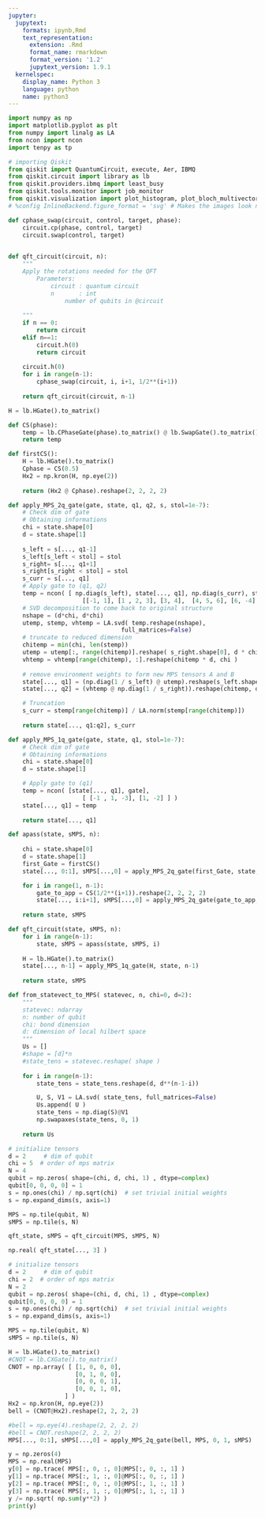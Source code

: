 ```yaml
---
jupyter:
  jupytext:
    formats: ipynb,Rmd
    text_representation:
      extension: .Rmd
      format_name: rmarkdown
      format_version: '1.2'
      jupytext_version: 1.9.1
  kernelspec:
    display_name: Python 3
    language: python
    name: python3
---
```


```python
import numpy as np
import matplotlib.pyplot as plt
from numpy import linalg as LA
from ncon import ncon
import tenpy as tp

# importing Qiskit
from qiskit import QuantumCircuit, execute, Aer, IBMQ
from qiskit.circuit import library as lb
from qiskit.providers.ibmq import least_busy
from qiskit.tools.monitor import job_monitor
from qiskit.visualization import plot_histogram, plot_bloch_multivector
# %config InlineBackend.figure_format = 'svg' # Makes the images look nice
```

```python
def cphase_swap(circuit, control, target, phase):
    circuit.cp(phase, control, target)
    circuit.swap(control, target)

    
def qft_circuit(circuit, n):
    """
    Apply the rotations needed for the QFT
        Parameters:
            circuit : quantum circuit
            n       : int
                number of qubits in @circuit
    
    """
    if n == 0:
        return circuit
    elif n==1:
        circuit.h(0)
        return circuit
    
    circuit.h(0)
    for i in range(n-1):
        cphase_swap(circuit, i, i+1, 1/2**(i+1))
        
    return qft_circuit(circuit, n-1)
```

```python
H = lb.HGate().to_matrix()

def CS(phase):
    temp = lb.CPhaseGate(phase).to_matrix() @ lb.SwapGate().to_matrix()
    return temp

def firstCS():
    H = lb.HGate().to_matrix()
    Cphase = CS(0.5)
    Hx2 = np.kron(H, np.eye(2))
    
    return (Hx2 @ Cphase).reshape(2, 2, 2, 2)
```

```python
def apply_MPS_2q_gate(gate, state, q1, q2, s, stol=1e-7):
    # Check dim of gate
    # Obtaining informations
    chi = state.shape[0]
    d = state.shape[1]
    
    s_left = s[..., q1-1]
    s_left[s_left < stol] = stol
    s_right= s[..., q1+1]
    s_right[s_right < stol] = stol
    s_curr = s[..., q1]
    # Apply gate to (q1, q2)
    temp = ncon( [ np.diag(s_left), state[..., q1], np.diag(s_curr), state[..., q2], np.diag(s_right), gate],
                     [[-1, 1], [1 , 2, 3], [3, 4],  [4, 5, 6], [6, -4], [-2, -3, 2, 5]] )
    # SVD decomposition to come back to original structure
    nshape = (d*chi, d*chi)
    utemp, stemp, vhtemp = LA.svd( temp.reshape(nshape),
                                full_matrices=False)
    # truncate to reduced dimension
    chitemp = min(chi, len(stemp))
    utemp = utemp[:, range(chitemp)].reshape( s_right.shape[0], d * chitemp)
    vhtemp = vhtemp[range(chitemp), :].reshape(chitemp * d, chi )
    
    # remove environment weights to form new MPS tensors A and B
    state[..., q1] = (np.diag(1 / s_left) @ utemp).reshape(s_left.shape[0], d, chitemp)
    state[..., q2] = (vhtemp @ np.diag(1 / s_right)).reshape(chitemp, d, chi)

    # Truncation
    s_curr = stemp[range(chitemp)] / LA.norm(stemp[range(chitemp)])
    
    return state[..., q1:q2], s_curr

def apply_MPS_1q_gate(gate, state, q1, stol=1e-7):
    # Check dim of gate
    # Obtaining informations
    chi = state.shape[0]
    d = state.shape[1]

    # Apply gate to (q1)
    temp = ncon( [state[..., q1], gate],
                     [ [-1 , 1, -3], [1, -2] ] )
    state[..., q1] = temp
    
    return state[..., q1]
```

```python
def apass(state, sMPS, n):
    
    chi = state.shape[0]
    d = state.shape[1]
    first_Gate = firstCS()
    state[..., 0:1], sMPS[...,0] = apply_MPS_2q_gate(first_Gate, state, 0, 1, sMPS)

    for i in range(1, n-1):
        gate_to_app = CS(1/2**(i+1)).reshape(2, 2, 2, 2)
        state[..., i:i+1], sMPS[...,0] = apply_MPS_2q_gate(gate_to_app, state, i, i+1, sMPS)
    
    return state, sMPS
```

```python
def qft_circuit(state, sMPS, n):
    for i in range(n-1):
        state, sMPS = apass(state, sMPS, i)
    
    H = lb.HGate().to_matrix()
    state[..., n-1] = apply_MPS_1q_gate(H, state, n-1)
    
    return state, sMPS
```

```python
def from_statevect_to_MPS( statevec, n, chi=0, d=2):
    """
    statevec: ndarray
    n: number of qubit
    chi: bond dimension
    d: dimension of local hilbert space
    """
    Us = []
    #shape = [d]*n
    #state_tens = statevec.reshape( shape )
    
    for i in range(n-1):
        state_tens = state_tens.reshape(d, d**(n-1-i))

        U, S, V1 = LA.svd( state_tens, full_matrices=False)
        Us.append( U )
        state_tens = np.diag(S)@V1
        np.swapaxes(state_tens, 0, 1)
        
    return Us
```

```python
# initialize tensors
d = 2     # dim of qubit
chi = 5  # order of mps matrix
N = 4
qubit = np.zeros( shape=(chi, d, chi, 1) , dtype=complex)
qubit[0, 0, 0, 0] = 1
s = np.ones(chi) / np.sqrt(chi)  # set trivial initial weights
s = np.expand_dims(s, axis=1)

MPS = np.tile(qubit, N)
sMPS = np.tile(s, N)
```

```python
qft_state, sMPS = qft_circuit(MPS, sMPS, N)
```

```python
np.real( qft_state[..., 3] )
```

```python
# initialize tensors
d = 2     # dim of qubit
chi = 2  # order of mps matrix
N = 2
qubit = np.zeros( shape=(chi, d, chi, 1) , dtype=complex)
qubit[0, 0, 0, 0] = 1
s = np.ones(chi) / np.sqrt(chi)  # set trivial initial weights
s = np.expand_dims(s, axis=1)

MPS = np.tile(qubit, N)
sMPS = np.tile(s, N)
```

```python
H = lb.HGate().to_matrix()
#CNOT = lb.CXGate().to_matrix()
CNOT = np.array( [ [1, 0, 0, 0], 
                   [0, 1, 0, 0], 
                   [0, 0, 0, 1], 
                   [0, 0, 1, 0], 
                ] )
Hx2 = np.kron(H, np.eye(2))
bell = (CNOT@Hx2).reshape(2, 2, 2, 2)

#bell = np.eye(4).reshape(2, 2, 2, 2)
#bell = CNOT.reshape(2, 2, 2, 2)
MPS[..., 0:1], sMPS[...,0] = apply_MPS_2q_gate(bell, MPS, 0, 1, sMPS)

```

```python
y = np.zeros(4)
MPS = np.real(MPS)
y[0] = np.trace( MPS[:, 0, :, 0]@MPS[:, 0, :, 1] )
y[1] = np.trace( MPS[:, 1, :, 0]@MPS[:, 0, :, 1] )
y[2] = np.trace( MPS[:, 0, :, 0]@MPS[:, 1, :, 1] )
y[3] = np.trace( MPS[:, 1, :, 0]@MPS[:, 1, :, 1] ) 
y /= np.sqrt( np.sum(y**2) )
print(y)
```

```python

```

```python

```
